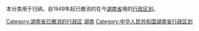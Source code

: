 本分类用于归纳，自1949年起已撤消的在今[[湖南省|湖南省]]境的[[行政区划|行政区划]]。

[[Category:湖南省已撤消的行政区|Category:湖南省已撤消的行政区]]
[[Category:已撤销的中华人民共和国各省级行政区行政区划单位|湖南]]
[[Category:中华人民共和国湖南省行政区划|Category:中华人民共和国湖南省行政区划]]